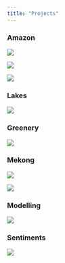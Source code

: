 ```yaml
---
title: "Projects"
---
```


### Amazon
::: {.grid}
::: {.g-col-6}
[![](/images/Slide4.jpeg)](Amazon/amazon_pub.qmd){fig-alt="Amazon"}
:::

::: {.g-col-6}
[![](/images/quarto.png)](https://weijingg.github.io/mapping_amazon/){fig-alt="Amazon website"}
:::

::: {.g-col-6}
[![](/images/amazon_three/Slide1.png)](Amazon/amazon_three.qmd){fig-alt="Three Amazons"}
:::
:::

::: {.grid}
::: {.g-col-6}
### Lakes
[![](/images/Slide6.jpeg)](Lakes/lakes_pub.qmd){fig-alt="Lakes"}
:::

::: {.g-col-6}
### Greenery
[![](/images/skyrise.png)](https://storymaps.arcgis.com/stories/25467ad902224761b111cd5f588f8d0e){fig-alt="Skyrise greenery"}
:::
:::

### Mekong
::: {.grid}
::: {.g-col-6}
[![](/images/Slide8.jpeg)](Mekong/dams_pub.qmd){fig-alt="Mekong"}
:::

::: {.g-col-6}
[![](/images/story.png)](Mekong/dams_story.html){fig-alt="Story"}
:::
:::

::: {.grid}
::: {.g-col-6}
### Modelling
[![](/images/chicago/Chicago.png)](Modelling/chicago.qmd){fig-alt="Chicago"}
:::

::: {.g-col-6}
### Sentiments
[![](/images/alice/nrc1.png)](Sentiments/alice.qmd){fig-alt="Alice"}
:::
:::

